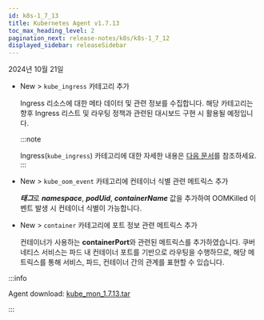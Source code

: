 ```yaml
---
id: k8s-1_7_13
title: Kubernetes Agent v1.7.13
toc_max_heading_level: 2
pagination_next: release-notes/k8s/k8s-1_7_12
displayed_sidebar: releaseSidebar
---
```


2024년 10월 21일

* <Status priority='1'>New</Status> <Cmdname sid="side_analysis" className="uitext" /> > <Cmdname sid="side_metricsSearch" className="uitext" /> `kube_ingress` 카테고리 추가

  Ingress 리소스에 대한 메타 데이터 및 관련 정보를 수집합니다. 해당 카테고리는 향후 Ingress 리스트 및 라우팅 정책과 관련된 대시보드 구현 시 활용될 예정입니다.

  :::note 

  Ingress(`kube_ingress`) 카테고리에 대한 자세한 내용은 [다음 문서](../../kubernetes/metrics-kubernetes/#kube_ingress)를 참조하세요. 
  ::: 

* <Status priority='1'>New</Status> <Cmdname sid="side_analysis" className="uitext" /> > <Cmdname sid="side_metricsSearch" className="uitext" /> `kube_oom_event` 카테고리에 컨테이너 식별 관련 메트릭스 추가

  ***태그***로 ***namespace***, ***podUid***, ***containerName*** 값을 추가하여 OOMKilled 이벤트 발생 시 컨테이너 식별이 가능합니다.

* <Status priority='1'>New</Status> <Cmdname sid="side_analysis" className="uitext" /> > <Cmdname sid="side_metricsSearch" className="uitext" /> `container` 카테고리에 포트 정보 관련 메트릭스 추가

  컨테이너가 사용하는 **containerPort**와 관련된 메트릭스를 추가하였습니다. 쿠버네티스 서비스는 파드 내 컨테이너 포트를 기반으로 라우팅을 수행하므로, 해당 메트릭스를 통해 서비스, 파드, 컨테이너 간의 관계를 표현할 수 있습니다.

:::info

Agent download: [kube_mon_1.7.13.tar](https://repo.whatap.io/docker/kube_mon_1.7.13.tar)

:::